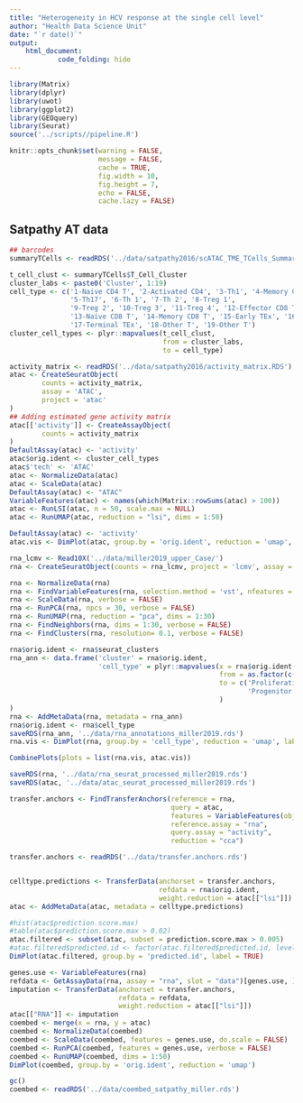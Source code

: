 ```yaml
---
title: "Heterogeneity in HCV response at the single cell level"
author: "Health Data Science Unit"
date: "`r date()`"
output: 
    html_document:
            code_folding: hide
---
```


```r
library(Matrix)
library(dplyr)
library(uwot)
library(ggplot2)
library(GEOquery)
library(Seurat)
source('../scripts//pipeline.R')

knitr::opts_chunk$set(warning = FALSE,
                      message = FALSE,
                      cache = TRUE,
                      fig.width = 10,
                      fig.height = 7, 
                      echo = FALSE,
                      cache.lazy = FALSE)
```



## Satpathy AT data

```r
## barcodes
summaryTCells <- readRDS('../data/satpathy2016/scATAC_TME_TCells_SummarizedExperiment.final.rds')
```


```r
t_cell_clust <- summaryTCells$T_Cell_Cluster
cluster_labs <- paste0('Cluster', 1:19)        
cell_type <- c('1-Naive CD4 T', '2-Activated CD4', '3-Th1', '4-Memory CD4 T',
               '5-Th17', '6-Th 1', '7-Th 2', '8-Treg 1',
               '9-Treg 2', '10-Treg 3', '11-Treg 4', '12-Effector CD8 T',
               '13-Naive CD8 T', '14-Memory CD8 T', '15-Early TEx', '16-Intermediate TEx',
               '17-Terminal TEx', '18-Other T', '19-Other T')
cluster_cell_types <- plyr::mapvalues(t_cell_clust, 
                                      from = cluster_labs, 
                                      to = cell_type)
```




```r
activity_matrix <- readRDS('../data/satpathy2016/activity_matrix.RDS')
atac <- CreateSeuratObject(
        counts = activity_matrix,
        assay = 'ATAC',
        project = 'atac'
)
## Adding estimated gene activity matrix
atac[['activity']] <- CreateAssayObject(
        counts = activity_matrix
)
DefaultAssay(atac) <- 'activity'
atac$orig.ident <- cluster_cell_types
atac$'tech' <- 'ATAC'
atac <- NormalizeData(atac)
atac <- ScaleData(atac)
DefaultAssay(atac) <- "ATAC"
VariableFeatures(atac) <- names(which(Matrix::rowSums(atac) > 100))
atac <- RunLSI(atac, n = 50, scale.max = NULL)
atac <- RunUMAP(atac, reduction = "lsi", dims = 1:50)
```

```r
DefaultAssay(atac) <- 'activity'
atac.vis <- DimPlot(atac, group.by = 'orig.ident', reduction = 'umap', label = TRUE) + NoLegend() + ggtitle('ATAC')
```


```r
rna_lcmv <- Read10X('../data/miller2019_upper_Case/')
rna <- CreateSeuratObject(counts = rna_lcmv, project = 'lcmv', assay = 'rna', min.cells = 1, min.features = 200)
```

```r
rna <- NormalizeData(rna)
rna <- FindVariableFeatures(rna, selection.method = 'vst', nfeatures = 3000)
rna <- ScaleData(rna, verbose = FALSE)
rna <- RunPCA(rna, npcs = 30, verbose = FALSE)
rna <- RunUMAP(rna, reduction = "pca", dims = 1:30)
rna <- FindNeighbors(rna, dims = 1:30, verbose = FALSE)
rna <- FindClusters(rna, resolution= 0.1, verbose = FALSE)
```



```r
rna$orig.ident <- rna$seurat_clusters
rna_ann <- data.frame('cluster' = rna$orig.ident,
                      'cell_type' = plyr::mapvalues(x = rna$orig.ident,
                                                    from = as.factor(c(3,0,4,2,1)), 
                                                    to = c('Proliferating', 'Effector', 'Naive',
                                                           'Progenitor Ex', 'Terminally Ex')
                                                    )
)
rna <- AddMetaData(rna, metadata = rna_ann)
rna$orig.ident <- rna$cell_type
saveRDS(rna_ann, '../data/rna_annotations_miller2019.rds')
rna.vis <- DimPlot(rna, group.by = 'cell_type', reduction = 'umap', label = TRUE) + NoLegend() + ggtitle('RNA')
```

```r
CombinePlots(plots = list(rna.vis, atac.vis))
```

```r
saveRDS(rna, '../data/rna_seurat_processed_miller2019.rds')
saveRDS(atac, '../data/atac_seurat_processed_miller2019.rds')
```

```r
transfer.anchors <- FindTransferAnchors(reference = rna, 
                                        query = atac, 
                                        features = VariableFeatures(object = pbmc.rna), 
                                        reference.assay = "rna", 
                                        query.assay = "activity", 
                                        reduction = "cca")
```

```r
transfer.anchors <- readRDS('../data/transfer.anchors.rds')
```

```r
```

```r
celltype.predictions <- TransferData(anchorset = transfer.anchors, 
                                     refdata = rna$orig.ident, 
                                     weight.reduction = atac[["lsi"]])
atac <- AddMetaData(atac, metadata = celltype.predictions)
```

```r
#hist(atac$prediction.score.max)
#table(atac$prediction.score.max > 0.02)
atac.filtered <- subset(atac, subset = prediction.score.max > 0.005)
#atac.filtered$predicted.id <- factor(atac.filtered$predicted.id, levels = levels(rna))
DimPlot(atac.filtered, group.by = 'predicted.id', label = TRUE)
```

```r
genes.use <- VariableFeatures(rna)
refdata <- GetAssayData(rna, assay = "rna", slot = "data")[genes.use, ]
imputation <- TransferData(anchorset = transfer.anchors, 
                           refdata = refdata, 
                           weight.reduction = atac[["lsi"]])
atac[["RNA"]] <- imputation
coembed <- merge(x = rna, y = atac)
coembed <- NormalizeData(coembed)
coembed <- ScaleData(coembed, features = genes.use, do.scale = FALSE)
coembed <- RunPCA(coembed, features = genes.use, verbose = FALSE)
coembed <- RunUMAP(coembed, dims = 1:50)
DimPlot(coembed, group.by = 'orig.ident', reduction = 'umap')
```

```r
gc()
coembed <- readRDS('../data/coembed_satpathy_miller.rds')
```


